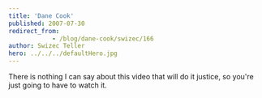 ```yaml
---
title: 'Dane Cook'
published: 2007-07-30
redirect_from: 
            - /blog/dane-cook/swizec/166
author: Swizec Teller
hero: ../../../defaultHero.jpg
---
```

There is nothing I can say about this video that will do it justice, so you're just going to have to watch it.